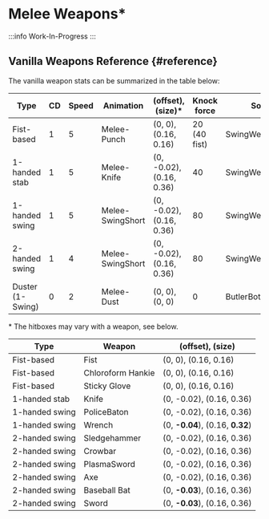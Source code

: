 # Melee Weapons*


:::info Work-In-Progress
:::







## Vanilla Weapons Reference {#reference}

The vanilla weapon stats can be summarized in the table below:

Type             | CD | Speed | Animation        | (offset), (size)*        | Knock force  | Sound            |
-----------------|----|-------|------------------|--------------------------|--------------|------------------|
Fist-based       | 1  | 5     | Melee-Punch      | (0, 0), (0.16, 0.16)     | 20 (40 fist) | SwingWeaponFist  |
1-handed stab    | 1  | 5     | Melee-Knife      | (0, -0.02), (0.16, 0.36) | 40           | SwingWeaponSmall |
1-handed swing   | 1  | 5     | Melee-SwingShort | (0, -0.02), (0.16, 0.36) | 80           | SwingWeaponLarge |
2-handed swing   | 1  | 4     | Melee-SwingShort | (0, -0.02), (0.16, 0.36) | 80           | SwingWeaponLarge |
Duster (1-Swing) | 0  | 2     | Melee-Dust       | (0, 0), (0, 0)           | 0            | ButlerBotClean   |

\* The hitboxes may vary with a weapon, see below.

Type           | Weapon            | (offset), (size)                 |
---------------|-------------------|----------------------------------|
Fist-based     | Fist              | (0, 0), (0.16, 0.16)             |
Fist-based     | Chloroform Hankie | (0, 0), (0.16, 0.16)             |
Fist-based     | Sticky Glove      | (0, 0), (0.16, 0.16)             |
1-handed stab  | Knife             | (0, -0.02), (0.16, 0.36)         |
1-handed swing | PoliceBaton       | (0, -0.02), (0.16, 0.36)         |
1-handed swing | Wrench            | (0, **-0.04**), (0.16, **0.32**) |
2-handed swing | Sledgehammer      | (0, -0.02), (0.16, 0.36)         |
2-handed swing | Crowbar           | (0, -0.02), (0.16, 0.36)         |
2-handed swing | PlasmaSword       | (0, -0.02), (0.16, 0.36)         |
2-handed swing | Axe               | (0, -0.02), (0.16, 0.36)         |
2-handed swing | Baseball Bat      | (0, **-0.03**), (0.16, 0.36)     |
2-handed swing | Sword             | (0, **-0.03**), (0.16, 0.36)     |
